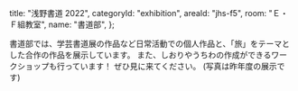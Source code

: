 
  title: "浅野書道 2022",
  categoryId: "exhibition",
  areaId: "jhs-f5",
  room: "Ｅ・Ｆ組教室",
  name: "書道部",
};

書道部では、学芸書道展の作品など日常活動での個人作品と、「旅」をテーマとした合作の作品を展示しています。
また、しおりやうちわの作成ができるワークショップも行っています！
ぜひ見に来てください。
(写真は昨年度の展示です)

<Image src="calligraphy/works1.jpeg" alt="" layout="fill" />
<Image src="calligraphy/works2.jpeg" alt="" layout="fill" />
